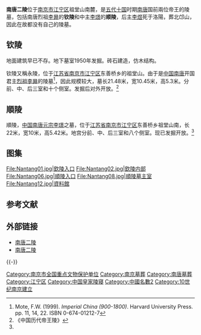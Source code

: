 {{文物保护单位
| 级别 = 全国
| 名称 = 南唐二陵
| 图片 = [[File:Nantang06.jpg|220px]]<br /><small>顺陵</small>
| 编号 = 3-245
| 分类 = 古墓葬
| 时代 = [[五代|五代]]
| 所在 = [[江苏省|江苏省]][[南京市|南京市]]
| 登录 = 1988年
| Cat = 南京市全国重点文物保护单位
}}

'''南唐二陵'''位于[[南京市|南京市]][[江宁区_(南京市)|江宁区]]祖堂山南麓，是[[五代十国|五代十国]]时期[[南唐|南唐]]国前兩位帝王的陵墓，包括南唐烈祖[[李昪|李昪]]的'''钦陵'''和中主[[李璟|李璟]]的'''顺陵'''，后主[[李煜|李煜]]死于洛陽，葬北邙山，因此在故都没有自己的陵墓。

==钦陵==
地面建筑早已不存。地下墓室1950年发掘。砖石建造，仿木结构。

钦陵又稱永陵，位于[[江苏省|江苏省]][[南京市|南京市]][[江宁区_(南京市)|江宁区]]东善桥乡的祖堂山。由于是[[中国|中国]][[南唐|南唐]]开国君主[[李昪|烈祖李昪]]的陵墓<ref>Mote, F.W. (1999). ''Imperial China (900-1800)''. Harvard University Press. pp. 11, 14, 22. ISBN 0-674-01212-7</ref>，因此规模较大，墓长21.48米，宽10.45米，高5.3米。分前、中、后三室和十个侧室。发掘后对外开放。<ref name="#1">《中国历代帝王陵》</ref>

==順陵==
順陵，[[中国|中国]][[南唐|南唐]][[李璟|元宗李璟]]之墓，位于[[江苏省|江苏省]][[南京市|南京市]][[江宁区_(南京市)|江宁区]]东善桥乡祖堂山南，长22米，宽10米，高5.42米。地宫分前、中、后三室和八个侧室。现已发掘开放。<ref name="#1"/>

== 图集 ==
<gallery>
File:Nantang01.jpg|欽陵入口
File:Nantang02.jpg|欽陵内部
File:Nantang06.jpg|順陵入口
File:Nantang08.jpg|順陵墓主室
File:Nantang12.jpg|資料館
</gallery>

== 参考文献 ==
{{Reflist}}

== 外部链接 ==
*[https://web.archive.org/web/20060717214940/http://www.szyo.com/place.php?id=225 南唐二陵]
*[https://web.archive.org/web/20061115220717/http://www.njnews.cn/k/ca520876.htm 南唐二陵]

{{-}}
{{江苏全国重点文物保护单位|nocat}}

[[Category:南京市全国重点文物保护单位|Category:南京市全国重点文物保护单位]]
[[Category:南京墓葬|Category:南京墓葬]]
[[Category:南唐墓葬|Category:南唐墓葬]]
[[Category:江宁区|Category:江宁区]]
[[Category:中国皇家陵寝|Category:中国皇家陵寝]]
[[Category:中國名數2|Category:中國名數2]]
[[Category:10世纪南京建立|Category:10世纪南京建立]]